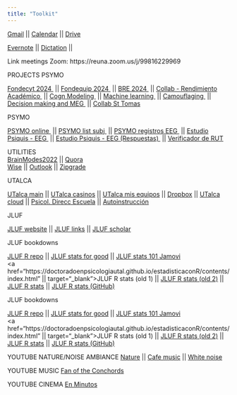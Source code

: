 ```yaml
---
title: "Toolkit"
---
```


<a href="https://mail.google.com/mail" target="_blank">Gmail</a> || <a href="https://calendar.google.com/calendar/u/0/r" target="_blank">Calendar</a> || <a href="https://drive.google.com/drive/my-drive" target="_blank">Drive</a>\

<a href="https://www.evernote.com/client/web?login=true" target="_blank">Evernote</a> || <a href="https://dictation.io/speech" target="_blank">Dictation</a> || 

Link meetings Zoom: https://reuna.zoom.us/j/99816229969 \

\n

PROJECTS PSYMO \

<a href="https://drive.google.com/drive/folders/1VTLRVZ-dn6SY7yKhPZq46uT32SwZkdq-" target="_blank">Fondecyt 2024 </a>\ || <a href="https://drive.google.com/drive/folders/1MaYfXD_yrmAzaJ0k0k1zhsV0hI7WQadV" target="_blank">Fondequip 2024 </a>\ || <a href="https://drive.google.com/drive/folders/1ihGU5TmsY86uk-R-VvNtVmjF1zIzbptW" target="_blank">BRE 2024 </a>\ || <a href="https://drive.google.com/drive/folders/1sTN8bEMWKE1QSr3ZaUAnvBS1Zi6aOldT" target="_blank">Collab - Rendimiento Académico </a>\ || <a href="https://drive.google.com/drive/folders/1owkzaSoHAjgLgaXROzSrVvVIN--9YPZe" target="_blank">Cogn Modeling </a>\ || <a href="https://drive.google.com/drive/folders/1GaUJfFHPsRoCtKcH4LW0R6Vz0HoC0Xo8" target="_blank">Machine learning </a>\ || <a href="https://drive.google.com/drive/u/1/folders/1S82gZThqEkvDKlsz__UDTNaC6nXS3wsB" target="_blank">Camouflaging </a>\ || <a href="https://drive.google.com/drive/folders/18j8oyWo2wjIkMgasEVUy4UvYw-zBVgGG" target="_blank">Decision making and MEG </a>\ || <a href="https://drive.google.com/drive/folders/1F4COf1EYqI9oKV3Kx5Ybbpt8fc9Om61M" target="_blank">Collab St Tomas </a>\

\n

PSYMO \

<a href="https://drive.google.com/drive/folders/1SBC6yVQgah3iiCfDSFaDaumb86Nl80Xt" target="_blank">PSYMO online </a>\ || <a href="https://docs.google.com/spreadsheets/d/1Bvz2EHB6UMHNJjGD5QNnEqQ6_LcPaJRiGeJRj9FEgLw/edit#gid=582252154" target="_blank">PSYMO list subj </a>\ || <a href="https://docs.google.com/spreadsheets/d/19_4YIiZbrMw1382irE1QHDiM8p-v7EeSJGplI-y2wH4/edit#gid=0" target="_blank">PSYMO registros EEG </a>\ || <a href="https://docs.google.com/forms/d/1Bs1mLXNbhQa8c8PnN1E-ILK6uhykPTlte71Yr3BBJ9Y/edit?ts=62fd0ce6" target="_blank">Estudio Psiquis - EEG </a>\ || <a href="https://docs.google.com/spreadsheets/d/1A12vSa3O1UKPY6MNpiyjOFj32lPjLdbB_aDP-9xSFJs/edit#gid=1586062535" target="_blank">Estudio Psiquis - EEG (Respuestas) </a>\ || <a href="https://www.nombrerutyfirma.com/" target="_blank">Verificador de RUT </a>\

\n

UTILITIES \
<a href="https://drive.google.com/drive/folders/1368XaTlqDrFeVx5CvZwqmTsmXQRnSD3q" target="_blank">BrainModes2022</a>\ || <a href="https://www.quora.com/" target="_blank">Quora</a>\
<a href="https://wise.com/home/" target="_blank">Wise</a>\ || <a href="https://outlook.office.com/mail/" target="_blank">Outlook</a>\ || <a href="https://www.zipgrade.com/" target="_blank">Zipgrade</a>\

\n

UTALCA \

<a href="http://www.utalca.cl/link.cgi/#/link.cgi/" target="_blank">UTalca main</a>\ || <a href="https://casinos.utalca.cl/#/ver?casino=Talca" target="_blank">UTalca casinos</a>\ || <a href="http://misequipos.utalca.cl/clientdti/" target="_blank">UTalca mis equipos</a>\ || <a href="https://www.dropbox.com/" target="_blank">Dropbox</a>\ || <a href="http://nube.utalca.cl/" target="_blank">UTalca cloud</a>\ || <a href="https://lms.educandus.cl/course/view.php?id=13084" target="_blank">Psicol. Direcc Escuela</a>\ || <a href="https://lms.educandus.cl/course/view.php?id=18519" target="_blank">Autoinstrucción</a>\

\n

JLUF \

<a href="https://joseluisulloafulgeri.github.io/website/index.html" target="_blank">JLUF website</a>\ || <a href="https://joseluisulloafulgeri.github.io/website/links.html" target="_blank">JLUF links</a>\ || <a href="https://scholar.google.com/citations?hl=en&user=jJVWkMUAAAAJ&view_op=list_works&sortby=pubdate" target="_blank">JLUF scholar</a>\

\n

JLUF bookdowns\

<a href="https://joseluisulloafulgeri.github.io/R_repo/" target="_blank">JLUF R repo</a>\ || 
<a href="https://sites.google.com/site/statsforgood/" target="_blank">JLUF stats for good</a>\ || <a href="https://joseluisulloafulgeri.github.io/estadistica101/" target="_blank">JLUF stats 101 Jamovi</a>\
<a href="https://doctoradoenpsicologiautal.github.io/estadisticaconR/contents/index.html" || target="_blank">JLUF R stats (old 1)</a>\ || <a href="https://doctoradoenpsicologiautal.github.io/estadisticaconR/" target="_blank">JLUF R stats (old 2)</a>\ || <a href="https://doctoradoenpsicologiautal.github.io/estadistica/" target="_blank">JLUF R stats</a>\ || <a href="https://github.com/doctoradoenpsicologiautal/estadistica" target="_blank">JLUF R stats (GitHub)</a>\

\n

JLUF bookdowns\

<a href="https://joseluisulloafulgeri.github.io/R_repo/" target="_blank">JLUF R repo</a>\ || 
<a href="https://sites.google.com/site/statsforgood/" target="_blank">JLUF stats for good</a>\ || <a href="https://joseluisulloafulgeri.github.io/estadistica101/" target="_blank">JLUF stats 101 Jamovi</a>\
<a href="https://doctoradoenpsicologiautal.github.io/estadisticaconR/contents/index.html" || target="_blank">JLUF R stats (old 1)</a>\ || <a href="https://doctoradoenpsicologiautal.github.io/estadisticaconR/" target="_blank">JLUF R stats (old 2)</a>\ || <a href="https://doctoradoenpsicologiautal.github.io/estadistica/" target="_blank">JLUF R stats</a>\ || <a href="https://github.com/doctoradoenpsicologiautal/estadistica" target="_blank">JLUF R stats (GitHub)</a>\

\n

YOUTUBE NATURE/NOISE AMBIANCE
<a href="https://www.youtube.com/@naturezarelaxante2728" target="_blank">Nature</a>\ || <a href="https://www.youtube.com/@cafemusicbgmchannel/" target="_blank">Cafe music</a>\ || <a href="https://www.youtube.com/@RelaxingWhiteNoise" target="_blank">White noise</a>\

\n

YOUTUBE MUSIC
<a href="https://www.youtube.com/@fansoftheconchords" target="_blank">Fan of the Conchords</a>\

\n

YOUTUBE CINEMA
<a href="https://www.youtube.com/@enminutos" target="_blank">En Minutos</a>\

